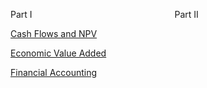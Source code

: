 :::: {.columns}

::: {.column width=50}
Part I

[Cash Flows and NPV](f01-cash-flows.html)

[Economic Value Added](f02-eva.html)

[Financial Accounting](f03-accounting.html)



:::



::: {.column width=50}
Part II


:::

::::

